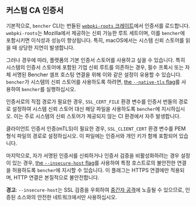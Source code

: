 ## 커스텀 CA 인증서

기본적으로, `bencher` CLI는 번들된 [`webpki-roots` 크레이트][webpki-roots]에서 인증서를 로드합니다. `webpki-roots`는 Mozilla에서 제공하는 신뢰 가능한 루트 세트이며, 이를 `bencher`에 포함시키면 이식성과 성능이 향상됩니다. 특히, macOS에서는 시스템 신뢰 스토어를 읽을 때 상당한 지연이 발생합니다.

그러나 경우에 따라, 플랫폼의 기본 인증서 스토어를 사용하고 싶을 수 있습니다. 특히 시스템의 인증서 스토어에 포함된 기업 신뢰 루트를 의존하는 경우, 필수 프록시 또는 자체 서명된 Bencher 셀프 호스팅 연결을 위해 이와 같은 설정이 유용할 수 있습니다. `bencher`가 시스템의 신뢰 스토어를 사용하도록 하려면, [the `--native-tls` flag][native tls]를 사용하여 `bencher`를 실행하십시오.

인증서로의 직접 경로가 필요한 경우, `SSL_CERT_FILE` 환경 변수를 인증서 번들의 경로로 설정하여 시스템 신뢰 스토어 대신 해당 파일을 사용하도록 `bencher`에 지시하십시오. 이는 주로 시스템의 신뢰 스토어가 제공되지 않는 CI 환경에서 자주 발생합니다.

클라이언트 인증서 인증(mTLS)이 필요한 경우, `SSL_CLIENT_CERT` 환경 변수를 PEM 형식 파일의 경로로 설정하십시오. 이 파일에는 인증서와 개인 키가 함께 포함되어 있습니다.

마지막으로, 자가 서명된 인증서를 신뢰하거나 인증서 검증을 비활성화하려는 경우 설정이 있는 경우, [the `--insecure-host` flag][insecure host]를 사용하여 특정 호스트로의 불안전한 연결을 허용하도록 `bencher`에 지시할 수 있습니다. 이 플래그는 HTTPS 연결에만 적용되며, HTTP 연결은 본질적으로 불안전합니다.

**경고**: `--insecure-host`는 SSL 검증을 우회하여 [중간자 공격][wikipedia mitm]에 노출될 수 있으므로, 인증된 소스와의 안전한 네트워크에서만 사용하십시오.

[wikipedia mitm]: https://ko.wikipedia.org/wiki/%EC%A4%91%EA%B0%84%EC%9E%90_%EA%B3%B5%EA%B2%A9
[webpki-roots]: https://github.com/rustls/webpki-roots

[native tls]: /ko/docs/explanation/bencher-run/#--native-tls
[insecure host]: /ko/docs/explanation/bencher-run/#--insecure-host
